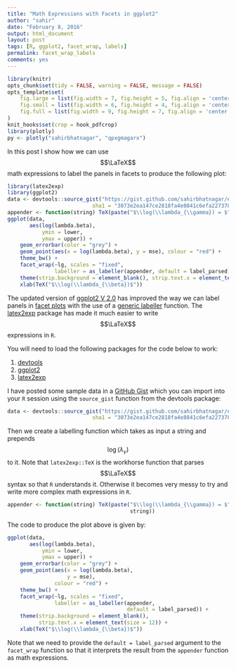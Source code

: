 ```yaml
---
title: "Math Expressions with Facets in ggplot2"
author: "sahir"
date: "February 8, 2016"
output: html_document
layout: post
tags: [R, ggplot2, facet_wrap, labels]
permalink: facet_wrap_labels
comments: yes
---
```


```r
library(knitr)
opts_chunk$set(tidy = FALSE, warning = FALSE, message = FALSE)
opts_template$set(
    fig.large = list(fig.width = 7, fig.height = 5, fig.align = 'center', fig.pos = 'h'),
    fig.small = list(fig.width = 6, fig.height = 4, fig.align = 'center', fig.pos = 'h'),
    fig.full = list(fig.width = 9, fig.height = 7, fig.align = 'center', fig.pos = 'h')
)
knit_hooks$set(crop = hook_pdfcrop)
library(plotly)
py <- plotly("sahirbhatnagar", "qpxgmagarx")
```

In this post I show how we can use $$\LaTeX$$ math expressions to label the panels in facets to produce the following plot:

```r
library(latex2exp)
library(ggplot2)
data <- devtools::source_gist("https://gist.github.com/sahirbhatnagar/ed3caf50247cae8e3e1c",
                           sha1 = "3073e2ea147ce2818fa4e8841c6efa227378e1aa")$value
appender <- function(string) TeX(paste("$\\log(\\lambda_{\\gamma}) = $",string))  
ggplot(data, 
       aes(log(lambda.beta), 
           ymin = lower, 
           ymax = upper)) + 
    geom_errorbar(color = "grey") + 
    geom_point(aes(x = log(lambda.beta), y = mse), colour = "red") +
    theme_bw() + 
    facet_wrap(~lg, scales = "fixed", 
               labeller = as_labeller(appender, default = label_parsed)) + 
    theme(strip.background = element_blank(), strip.text.x = element_text(size = 12)) + 
    xlab(TeX("$\\log(\\lambda_{\\beta})$"))
```




<!--more-->

The updated version of [ggplot2 V 2.0](http://docs.ggplot2.org/dev/index.html) has improved the way we can label panels in [facet plots](http://docs.ggplot2.org/dev/facet_wrap.html) with the use of a [generic labeller](http://docs.ggplot2.org/dev/labeller.html) function. The [latex2exp](https://cran.r-project.org/web/packages/latex2exp/index.html) package has made it much easier to write $$\LaTeX$$ expressions in `R`.

You will need to load the following packages for the code below to work:

1. [devtools](https://cran.r-project.org/web/packages/devtools/index.html)
2. [ggplot2](https://cran.r-project.org/web/packages/ggplot2/)
3. [latex2exp](https://cran.r-project.org/web/packages/latex2exp/index.html)


I have posted some sample data in a [GitHub Gist](https://gist.github.com/sahirbhatnagar/ed3caf50247cae8e3e1c) which you can import into your `R` session using the `source_gist` function from the devtools package:

```r
data <- devtools::source_gist("https://gist.github.com/sahirbhatnagar/ed3caf50247cae8e3e1c",
                           sha1 = "3073e2ea147ce2818fa4e8841c6efa227378e1aa")$value
```

Then we create a labelling function which takes as input a string and prepends $$\log(\lambda_{\gamma})$$ to it. Note that `latex2exp::TeX` is the workhorse function that parses $$\LaTeX$$ syntax so that `R` understands it. Otherwise it becomes very messy to try and write more complex math expressions in `R`.

```r
appender <- function(string) TeX(paste("$\\log(\\lambda_{\\gamma}) = $", 
                                       string))  
```

The code to produce the plot above is given by:

```r
ggplot(data, 
       aes(log(lambda.beta), 
           ymin = lower, 
           ymax = upper)) + 
    geom_errorbar(color = "grey") + 
    geom_point(aes(x = log(lambda.beta), 
                   y = mse), 
               colour = "red") +
    theme_bw() + 
    facet_wrap(~lg, scales = "fixed", 
               labeller = as_labeller(appender, 
                                      default = label_parsed)) + 
    theme(strip.background = element_blank(), 
          strip.text.x = element_text(size = 12)) + 
    xlab(TeX("$\\log(\\lambda_{\\beta})$"))
```

Note that we need to provide the `default = label_parsed` argument to the `facet_wrap` function so that it interprets the result from the `appender` function as math expressions.




